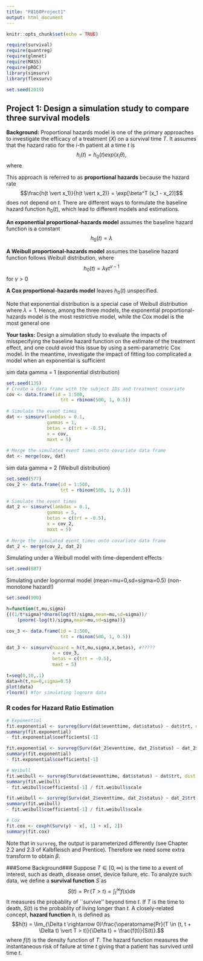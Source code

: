 ```yaml
---
title: "P8160Project1"
output: html_document
---
```

```r
knitr::opts_chunk$set(echo = TRUE)

require(survival)
require(quantreg)
require(glmnet)
require(MASS)
require(pROC)
library(simsurv)
library(flexsurv)

set.seed(2019)
```


## Project 1: Design a simulation study to compare three survival models

**Background:** Proportional hazards model is one of the primary approaches to investigate the efficacy of a treatment ($X$)  on a survival time $T$.  It assumes that the hazard ratio for the $i$-th patient  at  a time $t$ is
$$h_i(t) = h_0(t) exp(x_i\theta),$$
where 
\begin{itemize}

\item $h_0(t)$ is the baseline hazard function, 

\item $x_i$ is a binary treatment indicator variable coded 0 for control and 1 for the treatment 

\item $\theta$ is the parameter of interest, which is the log hazard ratio for the treatment effect. $\theta$ measures the relative hazard reduction due to treatment in comparison to the control.
\end{itemize}


This approach is referred to as **proportional hazards** because the hazard rate
$$\frac{h(t \vert x_1)}{h(t \vert x_2)} = \exp[\beta^T (x_1 - x_2)]$$
does not depend on $t$.
There are different ways to formulate the baseline hazard function $h_0(t)$, which lead to different models and estimations. 

**An exponential proportional-hazards model** assumes the baseline hazard function is a constant $$h_0(t) = \lambda$$ 

**A Weibull proportional-hazards model** assumes the baseline hazard function  follows Weibull distribution, where $$h_0(t) = \lambda\gamma t^{\gamma-1}$$ for $\gamma>0$ 


**A Cox proportional-hazards model** leaves $h_0(t)$ unspecified.


Note that exponential distribution is a special case of Weibull distribution where $\lambda =1$. Hence, among the three models,  the exponential proportional-hazards model is the most restrictive model, while the Cox model is the most general one 


**Your tasks:** Design a simulation study to evaluate the impacts of misspecifying the baseline hazard function on the estimate of the treatment effect, and one could avoid this issue by using a semi-parametric Cox model.  In the meantime, investigate the impact of fitting too complicated a model when an exponential is sufficient



sim data gamma = 1 (exponential distribution)
```r
set.seed(135)
# Create a data frame with the subject IDs and treatment covariate
cov <- data.frame(id = 1:500,
                    trt = rbinom(500, 1, 0.5))
  
# Simulate the event times
dat <- simsurv(lambdas = 0.1, 
               gammas = 1, 
               betas = c(trt = -0.5), 
               x = cov, 
               maxt = 5)
  
# Merge the simulated event times onto covariate data frame
dat <- merge(cov, dat)
```

sim data gamma = 2 (Weibull distribution)
```r
set.seed(577)
cov_2 <- data.frame(id = 1:500,
                    trt = rbinom(500, 1, 0.5))
  
# Simulate the event times
dat_2 <- simsurv(lambdas = 0.1, 
               gammas = 5, 
               betas = c(trt = -0.5), 
               x = cov_2, 
               maxt = 5)
  
# Merge the simulated event times onto covariate data frame
dat_2 <- merge(cov_2, dat_2)
```

Simulating under a Weibull model with time-dependent effects
```r
set.seed(887)

```

Simulating under lognormal model (mean=mu=0,sd=sigma=0.5) (non-monotone hazard!)
```r
set.seed(990)

h=function(t,mu,sigma) 
{((1/t*sigma)*dnorm(log(t)/sigma,mean=mu,sd=sigma))/
    (pnorm(-log(t)/sigma,mean=mu,sd=sigma))}

cov_3 <- data.frame(id = 1:500,
                    trt = rbinom(500, 1, 0.5))

dat_3 <- simsurv(hazard = h(t,mu,sigma,x,betas), #?????
                 x = cov_3,
                 betas = c(trt = -0.5),
                 maxt = 5)
  
t=seq(0,10,.1)
data=h(t,mu=0,sigma=0.5)
plot(data)
rlnorm() #for simulating lognorm data
```



### R codes for Hazard Ratio Estimation
```r
# Exponential
fit.exponential <- survreg(Surv(dat$eventtime, dat$status) ~ dat$trt, dist = "exponential")
summary(fit.exponential)
- fit.exponential$coefficients[-1]

fit.exponential <- survreg(Surv(dat_2$eventtime, dat_2$status) ~ dat_2$trt, dist = "exponential")
summary(fit.exponential)
- fit.exponential$coefficients[-1]

# Weibull
fit.weibull <- survreg(Surv(dat$eventtime, dat$status) ~ dat$trt, dist = "weibull")
summary(fit.weibull)
- fit.weibull$coefficients[-1] / fit.weibull$scale

fit.weibull <- survreg(Surv(dat_2$eventtime, dat_2$status) ~ dat_2$trt, dist = "weibull")
summary(fit.weibull)
- fit.weibull$coefficients[-1] / fit.weibull$scale

# Cox
fit.cox <- coxph(Surv(y) ~ x[, 1] + x[, 2])
summary(fit.cox)
```
Note that in `survreg`, the output is parameterized differently (see Chapter 2.2 and 2.3 of Kalbfleisch and Prentice). Therefore we need some extra transform to obtain $\beta$.





###Some Background###
Suppose $T\in[0, \infty)$ is the time to a event of interest, such as death, disease onset, device failure, etc. To analyze such data, we define a **survival function** $S$ as
$$S(t) = \operatorname{Pr}(T > t) = \int_t^\infty f(s) ds$$
It measures the probablity of ``survive'' beyond time $t$. If $T$ is the time to death, $S(t)$ is the probablity of living longer than $t$.  A closely-related concept, **hazard function** $h$, is defined as
$$h(t) = \lim_{\Delta t \rightarrow 0}\frac{\operatorname{Pr}(T \in (t, t + \Delta t) \vert T > t)}{\Delta t} = \frac{f(t)}{S(t)}.$$
where $f(t)$ is the density function of $T$. The hazard function measures the instantaneous risk of failure at time $t$ giving that a patient has survived until time $t$. 

